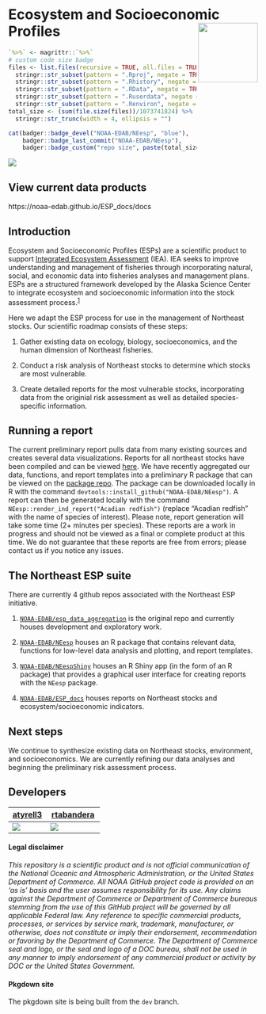 <!-- README.md is generated from README.Rmd. Please edit that file -->

# Ecosystem and Socioeconomic Profiles <img src="https://raw.githubusercontent.com/NOAA-EDAB/esp_data_aggregation/abby/hexes/NEesp_hex.png" align="right" width="120" /> 

```r
`%>%` <- magrittr::`%>%`
# custom code size badge
files <- list.files(recursive = TRUE, all.files = TRUE) %>%
  stringr::str_subset(pattern = ".Rproj", negate = TRUE) %>%
  stringr::str_subset(pattern = ".Rhistory", negate = TRUE) %>%
  stringr::str_subset(pattern = ".RData", negate = TRUE) %>%
  stringr::str_subset(pattern = ".Ruserdata", negate = TRUE) %>%
  stringr::str_subset(pattern = ".Renviron", negate = TRUE)
total_size <- (sum(file.size(files))/1073741824) %>%
  stringr::str_trunc(width = 4, ellipsis = "")

cat(badger::badge_devel("NOAA-EDAB/NEesp", "blue"),
    badger::badge_last_commit("NOAA-EDAB/NEesp"),
    badger::badge_custom("repo size", paste(total_size, "GB"), color = "blue"), url = "")
```
[![](https://github.com/NOAA-EDAB/NEesp/workflows/gitleaks/badge.svg)](https://github.com/NOAA-EDAB/NEesp/actions/workflows/secretScan.yml)

## View current data products
https://noaa-edab.github.io/ESP_docs/docs

## Introduction
Ecosystem and Socioeconomic Profiles (ESPs) are a scientific product to support [Integrated Ecosystem Assessment](https://www.integratedecosystemassessment.noaa.gov/) (IEA). IEA seeks to improve understanding and management of fisheries through incorporating natural, social, and economic data into fisheries analyses and management plans. ESPs are a structured framework developed by the Alaska Science Center to integrate ecosystem and socioeconomic information into the stock assessment process.<sup>[1]</sup>

Here we adapt the ESP process for use in the management of Northeast stocks. Our scientific roadmap consists of these steps:

1. Gather existing data on ecology, biology, socioeconomics, and the human dimension of Northeast fisheries.

2. Conduct a risk analysis of Northeast stocks to determine which stocks are most vulnerable.

3. Create detailed reports for the most vulnerable stocks, incorporating data from the originial risk assessment as well as detailed species-specific information.

## Running a report
The current preliminary report pulls data from many existing sources and creates several data visualizations. Reports for all northeast stocks have been compiled and can be viewed [here](https://noaa-edab.github.io/ESP_docs/docs). We have recently aggregated our data, functions, and report templates into a preliminary R package that can be viewed on the [package repo](https://github.com/NOAA-EDAB/NEesp). The package can be downloaded locally in R with the command `devtools::install_github("NOAA-EDAB/NEesp")`. A report can then be generated locally with the command `NEesp::render_ind_report("Acadian redfish")` (replace "Acadian redfish" with the name of species of interest). Please note, report generation will take some time (2+ minutes per species). These reports are a work in progress and should not be viewed as a final or complete product at this time. We do not guarantee that these reports are free from errors; please contact us if you notice any issues.

## The Northeast ESP suite 
There are currently 4 github repos associated with the Northeast ESP initiative.

1. [`NOAA-EDAB/esp_data_aggregation`](https://github.com/NOAA-EDAB/esp_data_aggregation) is the original repo and currently houses development and exploratory work.

2. [`NOAA-EDAB/NEesp`](https://github.com/NOAA-EDAB/NEesp) houses an R package that contains relevant data, functions for low-level data analysis and plotting, and report templates.

3. [`NOAA-EDAB/NEespShiny`](https://github.com/NOAA-EDAB/NEespShiny) houses an R Shiny app (in the form of an R package) that provides a graphical user interface for creating reports with the `NEesp` package.

4. [`NOAA-EDAB/ESP_docs`](https://github.com/NOAA-EDAB/ESP_docs) houses reports on Northeast stocks and ecosystem/socioeconomic indicators.

## Next steps
We continue to synthesize existing data on Northeast stocks, environment, and socioeconomics. We are currently refining our data analyses and beginning the preliminary risk assessment process. 

[1]: https://meetings.npfmc.org/CommentReview/DownloadFile?p=8f5233fb-3b62-4571-9b49-8bb7ce675916.pdf&fileName=ESP_Shotwell.pdf

## Developers

| [atyrell3](https://github.com/atyrell3)                                                         | [rtabandera](https://github.com/rtabandera)                                                                                                    |
|-------------------------------------------------------------------------------------------------|----------------------------------------------------------------------------------------------------------------------------------------|
| [![](https://avatars.githubusercontent.com/u/77738923?s=100&u=92e54f60ca179f3e41c1a3610fb3ecdb9e233434&v=4)](https://github.com/atyrell3) | [![](https://avatars.githubusercontent.com/u/64960823?s=100&u=ea5abeca602e43d461e964fe8283f703aef63c61&v=4)](https://github.com/rtabandera) |

#### Legal disclaimer

*This repository is a scientific product and is not official
communication of the National Oceanic and Atmospheric Administration, or
the United States Department of Commerce. All NOAA GitHub project code
is provided on an 'as is' basis and the user assumes responsibility for
its use. Any claims against the Department of Commerce or Department of
Commerce bureaus stemming from the use of this GitHub project will be
governed by all applicable Federal law. Any reference to specific
commercial products, processes, or services by service mark, trademark,
manufacturer, or otherwise, does not constitute or imply their
endorsement, recommendation or favoring by the Department of Commerce.
The Department of Commerce seal and logo, or the seal and logo of a DOC
bureau, shall not be used in any manner to imply endorsement of any
commercial product or activity by DOC or the United States Government.*

#### Pkgdown site
The pkgdown site is being built from the `dev` branch.
